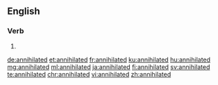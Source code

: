 ==English==

===Verb===
{{head|en|verb form}}

# {{en-past of|annihilate}}

[[de:annihilated]]
[[et:annihilated]]
[[fr:annihilated]]
[[ku:annihilated]]
[[hu:annihilated]]
[[mg:annihilated]]
[[ml:annihilated]]
[[ja:annihilated]]
[[fi:annihilated]]
[[sv:annihilated]]
[[te:annihilated]]
[[chr:annihilated]]
[[vi:annihilated]]
[[zh:annihilated]]